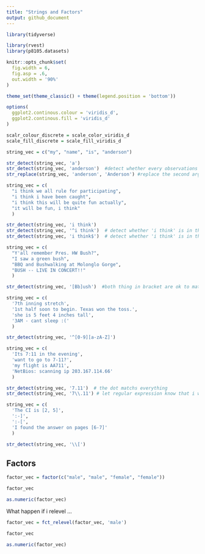 ```yaml
---
title: "Strings and Factors"
output: github_document
---
```


```r
library(tidyverse)

library(rvest)
library(p8105.datasets)

knitr::opts_chunk$set(
  fig.width = 6,
  fig.asp = .6,
  out.width = '90%'
)

theme_set(theme_classic() + theme(legend.position = 'bottom'))

options(
  ggplot2.continous.colour = 'viridis_d',
  ggplot2.continous.fill = 'viridis_d'
)

scalr_colour_discrete = scale_color_viridis_d
scale_fill_discrete = scale_fill_viridis_d
```

```r
string_vec = c("my", "name", "is", "anderson")

str_detect(string_vec, 'a')
str_detect(string_vec, 'anderson')  #detect whether every observations in string_vec has anderson
str_replace(string_vec, 'anderson', 'Anderson') #replace the second argument with the third argument
```

```r
string_vec = c(
  "i think we all rule for participating",
  "i think i have been caught",
  "i think this will be quite fun actually",
  "it will be fun, i think"
  )

str_detect(string_vec, 'i think')
str_detect(string_vec, '^i think')  # detect whether 'i think' is in the beginning of observation
str_detect(string_vec, 'i think$')  # detect whether 'i think' is in the end of observation
```

```r
string_vec = c(
  "Y'all remember Pres. HW Bush?",
  "I saw a green bush",
  "BBQ and Bushwalking at Molonglo Gorge",
  "BUSH -- LIVE IN CONCERT!!"
  )

str_detect(string_vec, '[Bb]ush')  #both thing in bracket are ok to match
```

```r
string_vec = c(
  '7th inning stretch',
  '1st half soon to begin. Texas won the toss.',
  'she is 5 feet 4 inches tall',
  '3AM - cant sleep :('
  )

str_detect(string_vec, '^[0-9][a-zA-Z]')
```

```r
string_vec = c(
  'Its 7:11 in the evening',
  'want to go to 7-11?',
  'my flight is AA711',
  'NetBios: scanning ip 203.167.114.66'
  )

str_detect(string_vec, '7.11')  # the dot matchs everything 
str_detect(string_vec, '7\\.11') # let regular expression know that i want the literate dot not special character.
```

```r
string_vec = c(
  'The CI is [2, 5]',
  ':-]',
  ':-[',
  'I found the answer on pages [6-7]' 
  )

str_detect(string_vec, '\\[')
```

## Factors

```r
factor_vec = factor(c("male", "male", "female", "female"))

factor_vec

as.numeric(factor_vec)
```

What happen if i relevel ...

```r
factor_vec = fct_relevel(factor_vec, 'male')

factor_vec

as.numeric(factor_vec)
```

```r

```

